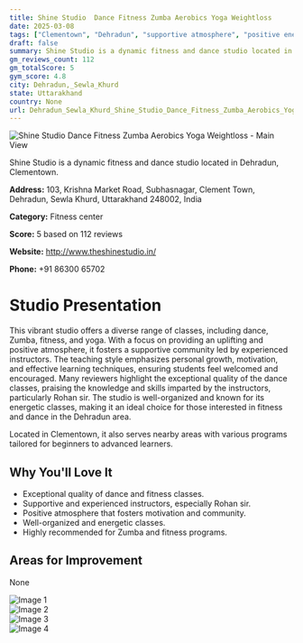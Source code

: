 ```yaml
---
title: Shine Studio  Dance Fitness Zumba Aerobics Yoga Weightloss
date: 2025-03-08
tags: ["Clementown", "Dehradun", "supportive atmosphere", "positive energy", "Dehradun, Sewla Khurd"]  
draft: false
summary: Shine Studio is a dynamic fitness and dance studio located in Dehradun, Clementown.
gm_reviews_count: 112
gm_totalScore: 5
gym_score: 4.8
city: Dehradun,_Sewla_Khurd
state: Uttarakhand
country: None
url: Dehradun_Sewla_Khurd_Shine_Studio_Dance_Fitness_Zumba_Aerobics_Yoga_Weightloss
---
```


<div className="aspect-[16/9] relative my-8">
  <img 
    src="https://lh5.googleusercontent.com/p/AF1QipPfSJm-rUdUhw8X-pUfCALYOiAa-vb4jJYwOsFt=w1920-h1080-k-no"
    alt="Shine Studio  Dance Fitness Zumba Aerobics Yoga Weightloss - Main View"
    className="object-cover absolute inset-0 w-full h-full rounded-lg"
  />
</div>

Shine Studio is a dynamic fitness and dance studio located in Dehradun, Clementown.

**Address:** 103, Krishna Market Road, Subhasnagar, Clement Town, Dehradun, Sewla Khurd, Uttarakhand 248002, India

**Category:** Fitness center

**Score:** 5 based on 112 reviews

**Website:** http://www.theshinestudio.in/

**Phone:** +91 86300 65702

# Studio Presentation

This vibrant studio offers a diverse range of classes, including dance, Zumba, fitness, and yoga. With a focus on providing an uplifting and positive atmosphere, it fosters a supportive community led by experienced instructors. The teaching style emphasizes personal growth, motivation, and effective learning techniques, ensuring students feel welcomed and encouraged. Many reviewers highlight the exceptional quality of the dance classes, praising the knowledge and skills imparted by the instructors, particularly Rohan sir. The studio is well-organized and known for its energetic classes, making it an ideal choice for those interested in fitness and dance in the Dehradun area.

Located in Clementown, it also serves nearby areas with various programs tailored for beginners to advanced learners.

## Why You'll Love It

- Exceptional quality of dance and fitness classes.
- Supportive and experienced instructors, especially Rohan sir.
- Positive atmosphere that fosters motivation and community.
- Well-organized and energetic classes.
- Highly recommended for Zumba and fitness programs.

## Areas for Improvement

None

<div className="grid grid-cols-1 xl:grid-cols-2 gap-4 my-8">
<div className="aspect-[4/3] relative"><img src="https://lh3.googleusercontent.com/p/AF1QipNhpnax6l7vMoYTwQhztJJe1jOB6heVAvYTalCT=w1920-h1080-k-no" alt="Image 1" className="object-cover absolute inset-0 w-full h-full rounded-lg" /></div>
<div className="aspect-[4/3] relative"><img src="https://lh5.googleusercontent.com/p/AF1QipPLbJWzGUXkav80r1wQeLkzLpwCAvKNOTZgxsov=w1920-h1080-k-no" alt="Image 2" className="object-cover absolute inset-0 w-full h-full rounded-lg" /></div>
<div className="aspect-[4/3] relative"><img src="https://lh5.googleusercontent.com/p/AF1QipN2syr7MRr3q5hzMUeXkzvRGfngug7G8KDCT3m8=w1920-h1080-k-no" alt="Image 3" className="object-cover absolute inset-0 w-full h-full rounded-lg" /></div>
<div className="aspect-[4/3] relative"><img src="https://lh5.googleusercontent.com/p/AF1QipM-z7wvrFJkvAKV-LlLrc6zYB5_sAs74y7Wvx1m=w1920-h1080-k-no" alt="Image 4" className="object-cover absolute inset-0 w-full h-full rounded-lg" /></div>
</div>